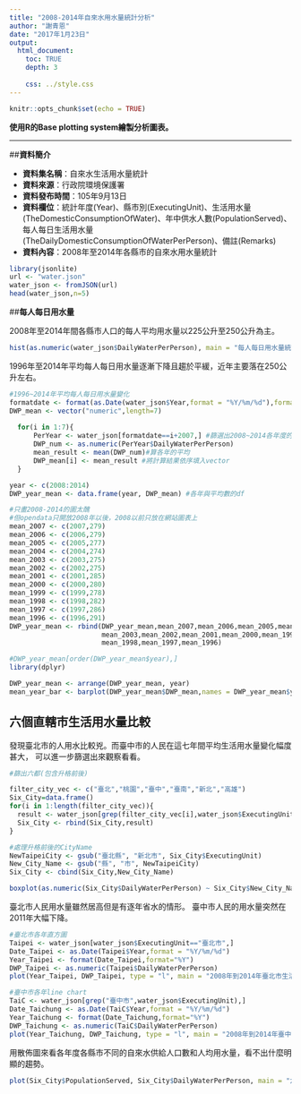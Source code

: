 ```yaml
---
title: "2008-2014年自來水用水量統計分析"
author: "謝青恩"
date: "2017年1月23日"
output: 
  html_document:
    toc: TRUE
    depth: 3
    
    css: ../style.css
---
```


```r
knitr::opts_chunk$set(echo = TRUE)
```

**使用R的Base plotting system繪製分析圖表。**

* * *

##**資料簡介**

- **資料集名稱**：自來水生活用水量統計
- **資料來源**：行政院環境保護署
- **資料發布時間**：105年9月13日
- **資料欄位**：統計年度(Year)、縣市別(ExecutingUnit)、生活用水量(TheDomesticConsumptionOfWater)、年中供水人數(PopulationServed)、每人每日生活用水量(TheDailyDomesticConsumptionOfWaterPerPerson)、備註(Remarks)
- **資料內容**：2008年至2014年各縣市的自來水用水量統計

```R
library(jsonlite)
url <- "water.json" 
water_json <- fromJSON(url)
head(water_json,n=5)
```

##**每人每日用水量**

2008年至2014年間各縣市人口的每人平均用水量以225公升至250公升為主。

```R
hist(as.numeric(water_json$DailyWaterPerPerson), main = "每人每日用水量統計",xlab="每人每日用水量(公升)",ylab="統計次數")
```

1996年至2014年平均每人每日用水量逐漸下降且趨於平緩，近年主要落在250公升左右。

```R
#1996~2014年平均每人每日用水量變化
formatdate <- format(as.Date(water_json$Year,format = "%Y/%m/%d"),format="%Y")
DWP_mean <- vector("numeric",length=7)
    
  for(i in 1:7){
      PerYear <- water_json[formatdate==i+2007,] #篩選出2008~2014各年度的資料
      DWP_num <- as.numeric(PerYear$DailyWaterPerPerson)
      mean_result <- mean(DWP_num)#算各年的平均
      DWP_mean[i] <- mean_result #將計算結果依序填入vector
  }  

year <- c(2008:2014)
DWP_year_mean <- data.frame(year, DWP_mean) #各年與平均數的df

#只畫2008-2014的圖太醜
#但opendata只開放2008年以後，2008以前只放在網站圖表上
mean_2007 <- c(2007,279)
mean_2006 <- c(2006,279)
mean_2005 <- c(2005,277)
mean_2004 <- c(2004,274)
mean_2003 <- c(2003,275)
mean_2002 <- c(2002,275)
mean_2001 <- c(2001,285)
mean_2000 <- c(2000,280)
mean_1999 <- c(1999,278)
mean_1998 <- c(1998,282)
mean_1997 <- c(1997,286)
mean_1996 <- c(1996,291)
DWP_year_mean <- rbind(DWP_year_mean,mean_2007,mean_2006,mean_2005,mean_2004,
                       mean_2003,mean_2002,mean_2001,mean_2000,mean_1999,
                       mean_1998,mean_1997,mean_1996)

#DWP_year_mean[order(DWP_year_mean$year),]
library(dplyr)

DWP_year_mean <- arrange(DWP_year_mean, year)
mean_year_bar <- barplot(DWP_year_mean$DWP_mean,names = DWP_year_mean$year,main="1996年至2014年每人每日用水量統計",xlab="年",ylab="公升")

```

## **六個直轄市生活用水量比較**

發現臺北市的人用水比較兇。而臺中市的人民在這七年間平均生活用水量變化幅度甚大，
可以進一步篩選出來觀察看看。

```R
#篩出六都(包含升格前後)

filter_city_vec <- c("臺北","桃園","臺中","臺南","新北","高雄")
Six_City=data.frame()
for(i in 1:length(filter_city_vec)){
  result <- water_json[grep(filter_city_vec[i],water_json$ExecutingUnit),]
  Six_City <- rbind(Six_City,result)
}

#處理升格前後的CityName
NewTaipeiCity <- gsub("臺北縣", "新北市", Six_City$ExecutingUnit)
New_City_Name <- gsub("縣", "市", NewTaipeiCity)
Six_City <- cbind(Six_City,New_City_Name)

boxplot(as.numeric(Six_City$DailyWaterPerPerson) ~ Six_City$New_City_Name, main = "2008-2014年六都每人每日用水量",ylab="公升")
```

臺北市人民用水量雖然居高但是有逐年省水的情形。
臺中市人民的用水量突然在2011年大幅下降。

```R

#臺北市各年直方圖
Taipei <- water_json[water_json$ExecutingUnit=="臺北市",]
Date_Taipei <- as.Date(Taipei$Year,format = "%Y/%m/%d")
Year_Taipei <- format(Date_Taipei,format="%Y")
DWP_Taipei <- as.numeric(Taipei$DailyWaterPerPerson) 
plot(Year_Taipei, DWP_Taipei, type = "l", main = "2008年到2014年臺北市生活用水量", xlab = "Year", ylab = "公升",col="#5205de")

#臺中市各年line chart
TaiC <- water_json[grep("臺中市",water_json$ExecutingUnit),]
Date_Taichung <- as.Date(TaiC$Year,format = "%Y/%m/%d")
Year_Taichung <- format(Date_Taichung,format="%Y")
DWP_Taichung <- as.numeric(TaiC$DailyWaterPerPerson) 
plot(Year_Taichung, DWP_Taichung, type = "l", main = "2008年到2014年臺中市每人每日生活用水量", xlab = "Year", ylab = "公升",col="#5205de")
```

用散佈圖來看各年度各縣市不同的自來水供給人口數和人均用水量，看不出什麼明顯的趨勢。

```R
plot(Six_City$PopulationServed, Six_City$DailyWaterPerPerson, main = "六都供水人數vs.每人每日生活用水量", xlab = "人數", ylab = "用水量")
```
